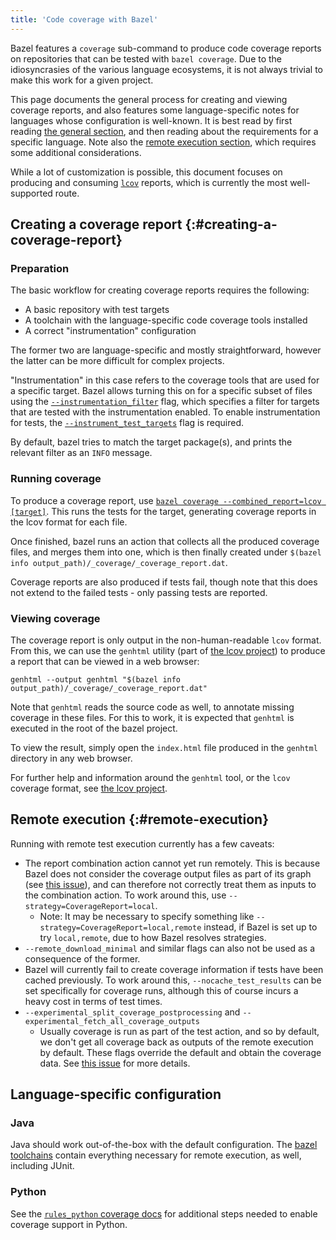 ```yaml
---
title: 'Code coverage with Bazel'
---
```


Bazel features a `coverage` sub-command to produce code coverage
reports on repositories that can be tested with `bazel coverage`. Due
to the idiosyncrasies of the various language ecosystems, it is not
always trivial to make this work for a given project.

This page documents the general process for creating and viewing
coverage reports, and also features some language-specific notes for
languages whose configuration is well-known. It is best read by first
reading [the general section](#creating-a-coverage-report), and then
reading about the requirements for a specific language. Note also the
[remote execution section](#remote-execution), which requires some
additional considerations.

While a lot of customization is possible, this document focuses on
producing and consuming [`lcov`][lcov] reports, which is currently the
most well-supported route.

## Creating a coverage report {:#creating-a-coverage-report}

### Preparation

The basic workflow for creating coverage reports requires the
following:

- A basic repository with test targets
- A toolchain with the language-specific code coverage tools installed
- A correct "instrumentation" configuration

The former two are language-specific and mostly straightforward,
however the latter can be more difficult for complex projects.

"Instrumentation" in this case refers to the coverage tools that are
used for a specific target. Bazel allows turning this on for a
specific subset of files using the
[`--instrumentation_filter`](/versions/7.6.0/reference/command-line-reference#flag--instrumentation_filter)
flag, which specifies a filter for targets that are tested with the
instrumentation enabled. To enable instrumentation for tests, the
[`--instrument_test_targets`](/versions/7.6.0/reference/command-line-reference#flag--instrument_test_targets)
flag is required.

By default, bazel tries to match the target package(s), and prints the
relevant filter as an `INFO` message.

### Running coverage

To produce a coverage report, use [`bazel coverage
--combined_report=lcov
[target]`](/versions/7.6.0/reference/command-line-reference#coverage). This runs the
tests for the target, generating coverage reports in the lcov format
for each file.

Once finished, bazel runs an action that collects all the produced
coverage files, and merges them into one, which is then finally
created under `$(bazel info
output_path)/_coverage/_coverage_report.dat`.

Coverage reports are also produced if tests fail, though note that
this does not extend to the failed tests - only passing tests are
reported.

### Viewing coverage

The coverage report is only output in the non-human-readable `lcov`
format. From this, we can use the `genhtml` utility (part of [the lcov
project][lcov]) to produce a report that can be viewed in a web
browser:

```console
genhtml --output genhtml "$(bazel info output_path)/_coverage/_coverage_report.dat"
```

Note that `genhtml` reads the source code as well, to annotate missing
coverage in these files. For this to work, it is expected that
`genhtml` is executed in the root of the bazel project.

To view the result, simply open the `index.html` file produced in the
`genhtml` directory in any web browser.

For further help and information around the `genhtml` tool, or the
`lcov` coverage format, see [the lcov project][lcov].

## Remote execution {:#remote-execution}

Running with remote test execution currently has a few caveats:

- The report combination action cannot yet run remotely. This is
  because Bazel does not consider the coverage output files as part of
  its graph (see [this issue][remote_report_issue]), and can therefore
  not correctly treat them as inputs to the combination action. To
  work around this, use `--strategy=CoverageReport=local`.
  - Note: It may be necessary to specify something like
    `--strategy=CoverageReport=local,remote` instead, if Bazel is set
    up to try `local,remote`, due to how Bazel resolves strategies.
- `--remote_download_minimal` and similar flags can also not be used
  as a consequence of the former.
- Bazel will currently fail to create coverage information if tests
  have been cached previously. To work around this,
  `--nocache_test_results` can be set specifically for coverage runs,
  although this of course incurs a heavy cost in terms of test times.
- `--experimental_split_coverage_postprocessing` and
  `--experimental_fetch_all_coverage_outputs`
  - Usually coverage is run as part of the test action, and so by
    default, we don't get all coverage back as outputs of the remote
    execution by default. These flags override the default and obtain
    the coverage data. See [this issue][split_coverage_issue] for more
    details.

## Language-specific configuration

### Java

Java should work out-of-the-box with the default configuration. The
[bazel toolchains][bazel_toolchains] contain everything necessary for
remote execution, as well, including JUnit.

### Python

See the [`rules_python` coverage docs](https://github.com/bazelbuild/rules_python/blob/main/docs/coverage.md)
for additional steps needed to enable coverage support in Python.

[lcov]: https://github.com/linux-test-project/lcov
[bazel_toolchains]: https://github.com/bazelbuild/bazel-toolchains
[remote_report_issue]: https://github.com/bazelbuild/bazel/issues/4685
[split_coverage_issue]: https://github.com/bazelbuild/bazel/issues/4685
